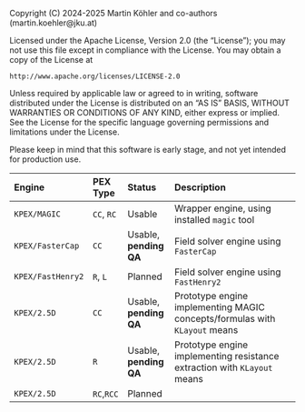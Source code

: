 ::: {.content-hidden}
Copyright (C) 2024-2025 Martin Köhler and co-authors (martin.koehler@jku.at)

Licensed under the Apache License, Version 2.0 (the "License");
you may not use this file except in compliance with the License.
You may obtain a copy of the License at

    http://www.apache.org/licenses/LICENSE-2.0

Unless required by applicable law or agreed to in writing, software
distributed under the License is distributed on an "AS IS" BASIS,
WITHOUT WARRANTIES OR CONDITIONS OF ANY KIND, either express or implied.
See the License for the specific language governing permissions and
limitations under the License.
:::

::: {.callout-warning}
Please keep in mind that this software is early stage, and not yet intended for production use.
:::

| Engine             | PEX Type   | Status                 | Description                                                                |
|:------------------ |:---------- |:---------------------- |:-------------------------------------------------------------------------- |
| `KPEX/MAGIC`       | `CC`, `RC` | Usable                 | Wrapper engine, using installed `magic` tool                               |
| `KPEX/FasterCap`   | `CC`       | Usable, **pending QA** | Field solver engine using `FasterCap`                                      |
| `KPEX/FastHenry2`  | `R`, `L`   | Planned                | Field solver engine using `FastHenry2`                                     |
| `KPEX/2.5D`        | `CC`       | Usable, **pending QA** | Prototype engine implementing MAGIC concepts/formulas with `KLayout` means |
| `KPEX/2.5D`        | `R`        | Usable, **pending QA** | Prototype engine implementing resistance extraction with `KLayout` means   |
| `KPEX/2.5D`        | `RC`,`RCC` | Planned                |                                                                            |

